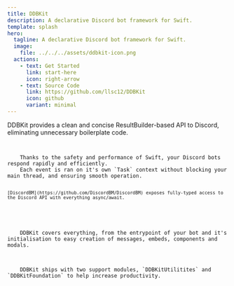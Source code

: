 ```yaml
---
title: DDBKit
description: A declarative Discord bot framework for Swift.
template: splash
hero:
  tagline: A declarative Discord bot framework for Swift.
  image:
    file: ../../../assets/ddbkit-icon.png
  actions:
    - text: Get Started
      link: start-here
      icon: right-arrow
    - text: Source Code
      link: https://github.com/llsc12/DDBKit
      icon: github
      variant: minimal
---
```



<CardGrid stagger>

<Card title="Powerful" icon="rocket">
	DDBKit provides a clean and concise ResultBuilder-based API to Discord, eliminating unnecessary boilerplate code.
	<Code lang="swift" code={landingExampleCode} />
</Card>

<Card title="Fast" icon="seti:swift">
	Thanks to the safety and performance of Swift, your Discord bots respond rapidly and efficiently.
	Each event is ran on it's own `Task` context without blocking your main thread, and ensuring smooth operation.

	[DiscordBM](https://github.com/DiscordBM/DiscordBM) exposes fully-typed access to the Discord API with everything async/await.
</Card>

<Card title="Extensive" icon="setting">
	DDBKit covers everything, from the entrypoint of your bot and it's initialisation to easy creation of messages, embeds, components and modals.
</Card>

<Card title="And more" icon="open-book">
	DDBKit ships with two support modules, `DDBKitUtilitites` and `DDBKitFoundation` to help increase productivity.
</Card>

</CardGrid>

